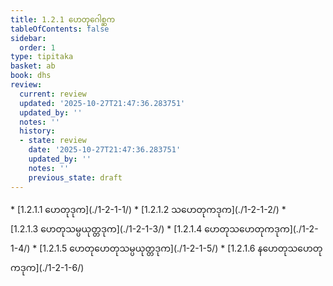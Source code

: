 ```yaml
---
title: 1.2.1 ဟေတုဂေါစ္ဆက
tableOfContents: false
sidebar:
  order: 1
type: tipitaka
basket: ab
book: dhs
review:
  current: review
  updated: '2025-10-27T21:47:36.283751'
  updated_by: ''
  notes: ''
  history:
  - state: review
    date: '2025-10-27T21:47:36.283751'
    updated_by: ''
    notes: ''
    previous_state: draft
---
```



<ReviewStatus review={frontmatter.review} showDetails={true} />

<HypothesisAnnotation frontmatter={frontmatter} />

<DynamicBreadcrumb />



<TableOfContents book="dhs" section="1.2.1">
* [1.2.1.1 ဟေတုဒုက](./1-2-1-1/)
* [1.2.1.2 သဟေတုကဒုက](./1-2-1-2/)
* [1.2.1.3 ဟေတုသမ္ပယုတ္တဒုက](./1-2-1-3/)
* [1.2.1.4 ဟေတုသဟေတုကဒုက](./1-2-1-4/)
* [1.2.1.5 ဟေတုဟေတုသမ္ပယုတ္တဒုက](./1-2-1-5/)
* [1.2.1.6 နဟေတုသဟေတုကဒုက](./1-2-1-6/)
</TableOfContents>